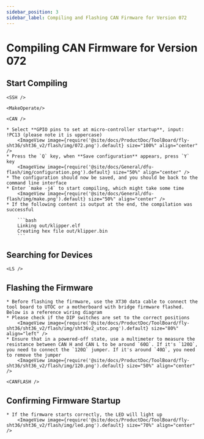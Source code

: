 ```yaml
---
sidebar_position: 3
sidebar_label: Compiling and Flashing CAN Firmware for Version 072
---
```





# Compiling CAN Firmware for Version 072

## Start Compiling

    <SSH />

    <MakeOperate/>

    <CAN />

    * Select **GPIO pins to set at micro-controller startup**, input: !PC13 (please note it is uppercase)
        <ImageView image={require('@site/docs/ProductDoc/ToolBoard/fly-sht36/sht36_v2/flash/img/072.png').default} size="100%" align="center" />
    * Press the `Q` key, when **Save configuration** appears, press `Y` key
        <ImageView image={require('@site/docs/General/dfu-flash/img/configuration.png').default} size="50%" align="center" />
    * The configuration should now be saved, and you should be back to the command line interface
    * Enter `make -j4` to start compiling, which might take some time
        <ImageView image={require('@site/docs/General/dfu-flash/img/make.png').default} size="50%" align="center" />
    * If the following content is output at the end, the compilation was successful

        ```bash
        Linking out/klipper.elf
        Creating hex file out/klipper.bin
        ```

## Searching for Devices

    <LS />


## Flashing the Firmware

    * Before flashing the firmware, use the XT30 data cable to connect the tool board to UTOC or a motherboard with bridge firmware flashed. Below is a reference wiring diagram
    * Please check if the DIP switches are set to the correct positions
        <ImageView image={require('@site/docs/ProductDoc/ToolBoard/fly-sht36/sht36_v2/flash/img/sht36v2_utoc.png').default} size="80%" align="left" />
    * Ensure that in a powered-off state, use a multimeter to measure the resistance between CAN H and CAN L to be around `60Ω`. If it's `120Ω`, you need to connect the `120Ω` jumper. If it's around `40Ω`, you need to remove the jumper
        <ImageView image={require('@site/docs/ProductDoc/ToolBoard/fly-sht36/sht36_v2/flash/img/120.png').default} size="50%" align="center" />

    <CANFLASH />

## Confirming Firmware Startup

    * If the firmware starts correctly, the LED will light up
        <ImageView image={require('@site/docs/ProductDoc/ToolBoard/fly-sht36/sht36_v2/flash/img/led.png').default} size="70%" align="center" />